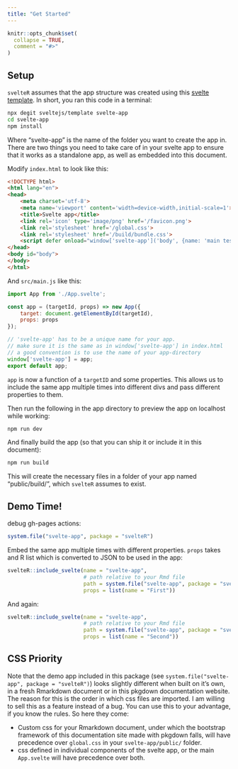 ```yaml
---
title: "Get Started"
---
```


```r
knitr::opts_chunk$set(
  collapse = TRUE,
  comment = "#>"
)
```

## Setup

`svelteR` assumes that the app structure was created
using this [svelte template](https://github.com/sveltejs/template).
In short, you ran this code in a terminal:

```bash
npx degit sveltejs/template svelte-app
cd svelte-app
npm install
```

Where "svelte-app" is the name of the folder you want to create the app in.
There are two things you need to take care of in your svelte app
to ensure that it works as a standalone app, as well as embedded
into this document.

Modify `index.html` to look like this:

```html
<!DOCTYPE html>
<html lang="en">
<head>
	<meta charset='utf-8'>
	<meta name='viewport' content='width=device-width,initial-scale=1'>
	<title>Svelte app</title>
	<link rel='icon' type='image/png' href='/favicon.png'>
	<link rel='stylesheet' href='/global.css'>
	<link rel='stylesheet' href='/build/bundle.css'>
	<script defer onload="window['svelte-app']('body', {name: 'main test'})" src='/build/bundle.js'></script>
</head>
<body id="body">
</body>
</html>
```

And `src/main.js` like this:

```js
import App from './App.svelte';

const app = (targetId, props) => new App({
	target: document.getElementById(targetId),
	props: props
});

// 'svelte-app' has to be a unique name for your app.
// make sure it is the same as in window['svelte-app'] in index.html
// a good convention is to use the name of your app-directory
window['svelte-app'] = app;
export default app;
```

`app` is now a function of a `targetID` and some properties.
This allows us to include the same app multiple times into
different divs and pass different properties to them.

Then run the following in the app directory to preview the app
on localhost while working:

```bash
npm run dev
```

And finally build the app
(so that you can ship it or include it in this document):

```bash
npm run build
```

This will create the necessary files in a folder of your app named
"public/build/", which `svelteR` assumes to exist.

## Demo Time!

debug gh-pages actions:

```r
system.file("svelte-app", package = "svelteR")
```


Embed the same app multiple times with different properties.
`props` takes and R list which is converted to JSON to be used
in the app:

```r
svelteR::include_svelte(name = "svelte-app",
                        # path relative to your Rmd file
                        path = system.file("svelte-app", package = "svelteR"),
                        props = list(name = "First"))
```

And again:

```r
svelteR::include_svelte(name = "svelte-app",
                        # path relative to your Rmd file
                        path = system.file("svelte-app", package = "svelteR"),
                        props = list(name = "Second"))
```

## CSS Priority

Note that the demo app included in this package
(see `system.file("svelte-app", package = "svelteR")`)
looks slightly different when built on it's own,
in a fresh Rmarkdown document or in this pkgdown documentation
website.
The reason for this is the order in which css files are imported.
I am willing to sell this as a feature instead of a bug.
You can use this to your advantage, if you know the rules.
So here they come:

- Custom css for your Rmarkdown document, under which
  the bootstrap framework of this documentation site made
  with pkgdown falls, will have precedence over
  `global.css` in your `svelte-app/public/` folder.
- css defined in individual components of the svelte app,
  or the main `App.svelte` will have precedence over both.
  

